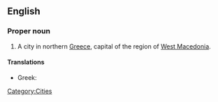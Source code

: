 ==English==
{{wikipedia}}

===Proper noun===
{{en-proper noun}}

# A city in northern [[Greece]], capital of the region of [[West Macedonia]].

====Translations====
{{trans-top|city}}
*Greek: {{t|el|Κοζάνη}}
{{trans-mid}}
{{trans-bottom}}

[[Category:Cities]]